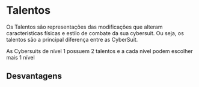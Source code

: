 # Talentos

Os Talentos são representações das modificações que alteram caracteristicas físicas
e estilo de combate da sua cybersuit. Ou seja, os talentos são a principal diferença
entre as CyberSuit.

As Cybersuits de nível 1 possuem 2 talentos e a cada nível podem escolher mais 1 nível

## Desvantagens